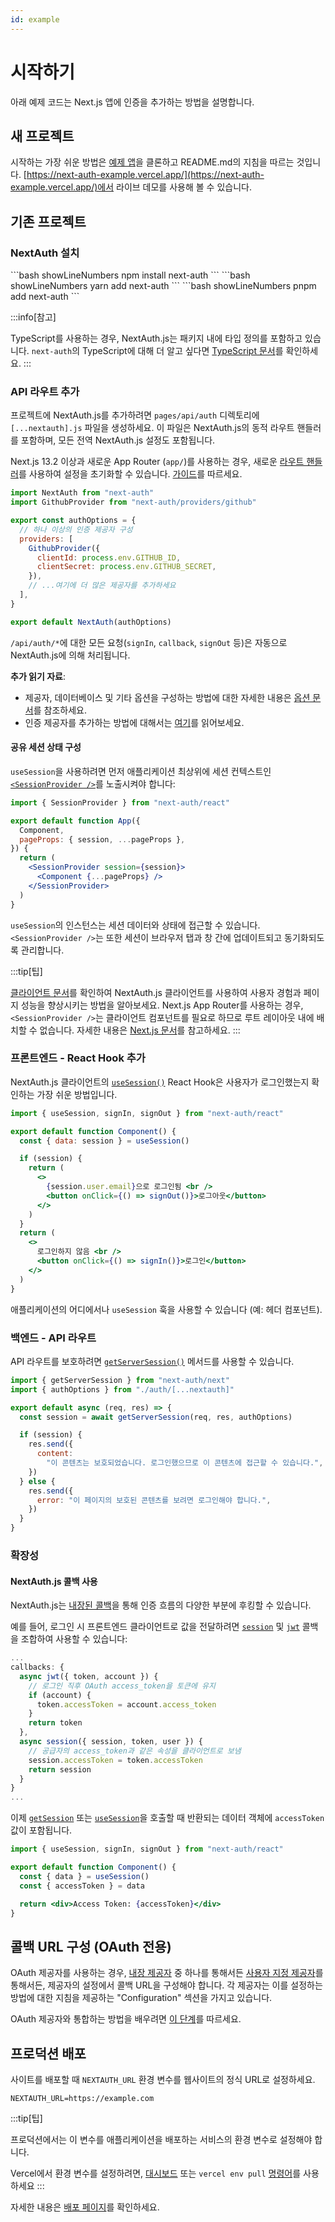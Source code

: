 ```yaml
---
id: example
---
```


# 시작하기

아래 예제 코드는 Next.js 앱에 인증을 추가하는 방법을 설명합니다.

## 새 프로젝트

시작하는 가장 쉬운 방법은 [예제 앱](https://github.com/nextauthjs/next-auth-example)을 클론하고 README.md의 지침을 따르는 것입니다. [https://next-auth-example.vercel.app/](https://next-auth-example.vercel.app/)에서 라이브 데모를 사용해 볼 수 있습니다.

## 기존 프로젝트

### NextAuth 설치
<Tabs>
  <TabItem value="npm" label="npm" default>
    ```bash showLineNumbers
    npm install next-auth
    ```
  </TabItem>
  <TabItem value="yarn" label="yarn">
    ```bash showLineNumbers
    yarn add next-auth
    ```
  </TabItem>
  <TabItem value="pnpm" label="pnpm">
    ```bash showLineNumbers
    pnpm add next-auth
    ```
  </TabItem>
</Tabs>

:::info[참고]

TypeScript를 사용하는 경우, NextAuth.js는 패키지 내에 타입 정의를 포함하고 있습니다. `next-auth`의 TypeScript에 대해 더 알고 싶다면 [TypeScript 문서](https://nextauth-ko.wsbox.pw/getting-started/typescript)를 확인하세요.
:::

### API 라우트 추가

프로젝트에 NextAuth.js를 추가하려면 `pages/api/auth` 디렉토리에 `[...nextauth].js` 파일을 생성하세요. 이 파일은 NextAuth.js의 동적 라우트 핸들러를 포함하며, 모든 전역 NextAuth.js 설정도 포함됩니다.

Next.js 13.2 이상과 새로운 App Router (`app/`)를 사용하는 경우, 새로운 [라우트 핸들러](https://nextjs.org/docs/app/building-your-application/routing/router-handlers)를 사용하여 설정을 초기화할 수 있습니다. [가이드](https://nextauth-ko.wsbox.pw/configuration/initialization#route-handlers-app)를 따르세요.



```javascript showLineNumbers title="pages/api/auth/\[...nextauth\].js"
import NextAuth from "next-auth"
import GithubProvider from "next-auth/providers/github"

export const authOptions = {
  // 하나 이상의 인증 제공자 구성
  providers: [
    GithubProvider({
      clientId: process.env.GITHUB_ID,
      clientSecret: process.env.GITHUB_SECRET,
    }),
    // ...여기에 더 많은 제공자를 추가하세요
  ],
}

export default NextAuth(authOptions)
```

`/api/auth/*`에 대한 모든 요청(`signIn`, `callback`, `signOut` 등)은 자동으로 NextAuth.js에 의해 처리됩니다.

**추가 읽기 자료**:

- 제공자, 데이터베이스 및 기타 옵션을 구성하는 방법에 대한 자세한 내용은 [옵션 문서](https://nextauth-ko.wsbox.pw/configuration/options)를 참조하세요.
- 인증 제공자를 추가하는 방법에 대해서는 [여기](https://nextauth-ko.wsbox.pw/providers)를 읽어보세요.

#### 공유 세션 상태 구성

`useSession`을 사용하려면 먼저 애플리케이션 최상위에 세션 컨텍스트인 [`<SessionProvider />`](https://nextauth-ko.wsbox.pw/getting-started/client#sessionprovider)를 노출시켜야 합니다:



```jsx showLineNumbers title="pages/\_app.jsx"
import { SessionProvider } from "next-auth/react"

export default function App({
  Component,
  pageProps: { session, ...pageProps },
}) {
  return (
    <SessionProvider session={session}>
      <Component {...pageProps} />
    </SessionProvider>
  )
}
```

`useSession`의 인스턴스는 세션 데이터와 상태에 접근할 수 있습니다. `<SessionProvider />`는 또한 세션이 브라우저 탭과 창 간에 업데이트되고 동기화되도록 관리합니다.

:::tip[팁]

[클라이언트 문서](https://nextauth-ko.wsbox.pw/getting-started/client)를 확인하여 NextAuth.js 클라이언트를 사용하여 사용자 경험과 페이지 성능을 향상시키는 방법을 알아보세요. Next.js App Router를 사용하는 경우, `<SessionProvider />`는 클라이언트 컴포넌트를 필요로 하므로 루트 레이아웃 내에 배치할 수 없습니다. 자세한 내용은 [Next.js 문서](https://nextjs.org/docs/app/building-your-application/routing/pages-and-layouts)를 참고하세요.
:::

### 프론트엔드 - React Hook 추가

NextAuth.js 클라이언트의 [`useSession()`](https://nextauth-ko.wsbox.pw/getting-started/client#usesession) React Hook은 사용자가 로그인했는지 확인하는 가장 쉬운 방법입니다.



```jsx showLineNumbers title="components/login-btn.jsx"
import { useSession, signIn, signOut } from "next-auth/react"

export default function Component() {
  const { data: session } = useSession()

  if (session) {
    return (
      <>
        {session.user.email}으로 로그인됨 <br />
        <button onClick={() => signOut()}>로그아웃</button>
      </>
    )
  }
  return (
    <>
      로그인하지 않음 <br />
      <button onClick={() => signIn()}>로그인</button>
    </>
  )
}
```

애플리케이션의 어디에서나 `useSession` 훅을 사용할 수 있습니다 (예: 헤더 컴포넌트).

### 백엔드 - API 라우트

API 라우트를 보호하려면 [`getServerSession()`](https://nextauth-ko.wsbox.pw/configuration/nextjs#unstable_getserversession) 메서드를 사용할 수 있습니다.



```jsx showLineNumbers title="pages/api/restricted.js"
import { getServerSession } from "next-auth/next"
import { authOptions } from "./auth/[...nextauth]"

export default async (req, res) => {
  const session = await getServerSession(req, res, authOptions)

  if (session) {
    res.send({
      content:
        "이 콘텐츠는 보호되었습니다. 로그인했으므로 이 콘텐츠에 접근할 수 있습니다.",
    })
  } else {
    res.send({
      error: "이 페이지의 보호된 콘텐츠를 보려면 로그인해야 합니다.",
    })
  }
}
```

### 확장성

#### NextAuth.js 콜백 사용

NextAuth.js는 [내장된 콜백](https://nextauth-ko.wsbox.pw/configuration/callbacks)을 통해 인증 흐름의 다양한 부분에 후킹할 수 있습니다.

예를 들어, 로그인 시 프론트엔드 클라이언트로 값을 전달하려면 [`session`](https://nextauth-ko.wsbox.pw/configuration/callbacks#session-callback) 및 [`jwt`](https://nextauth-ko.wsbox.pw/configuration/callbacks#jwt-callback) 콜백을 조합하여 사용할 수 있습니다:

```jsx title="pages/api/auth/\[...nextauth\].js"
...
callbacks: {
  async jwt({ token, account }) {
    // 로그인 직후 OAuth access_token을 토큰에 유지
    if (account) {
      token.accessToken = account.access_token
    }
    return token
  },
  async session({ session, token, user }) {
    // 공급자의 access_token과 같은 속성을 클라이언트로 보냄
    session.accessToken = token.accessToken
    return session
  }
}
...
```

이제 [`getSession`](https://nextauth-ko.wsbox.pw/getting-started/client#getsession) 또는 [`useSession`](https://nextauth-ko.wsbox.pw/getting-started/client#usesession)을 호출할 때 반환되는 데이터 객체에 `accessToken` 값이 포함됩니다.



```jsx title="components/accessToken.jsx" showLineNumbers
import { useSession, signIn, signOut } from "next-auth/react"

export default function Component() {
  const { data } = useSession()
  const { accessToken } = data

  return <div>Access Token: {accessToken}</div>
}
```

## 콜백 URL 구성 (OAuth 전용)

OAuth 제공자를 사용하는 경우, [내장 제공자](https://nextauth-ko.wsbox.pw/configuration/providers/oauth) 중 하나를 통해서든 [사용자 지정 제공자](https://nextauth-ko.wsbox.pw/configuration/providers/oauth#using-a-custom-provider)를 통해서든, 제공자의 설정에서 콜백 URL을 구성해야 합니다. 각 제공자는 이를 설정하는 방법에 대한 지침을 제공하는 "Configuration" 섹션을 가지고 있습니다.

OAuth 제공자와 통합하는 방법을 배우려면 [이 단계](https://nextauth-ko.wsbox.pw/configuration/providers/oauth#how-to)를 따르세요.

## 프로덕션 배포

사이트를 배포할 때 `NEXTAUTH_URL` 환경 변수를 웹사이트의 정식 URL로 설정하세요.

```env
NEXTAUTH_URL=https://example.com
```

:::tip[팁]

프로덕션에서는 이 변수를 애플리케이션을 배포하는 서비스의 환경 변수로 설정해야 합니다.

Vercel에서 환경 변수를 설정하려면, [대시보드](https://vercel.com/dashboard) 또는 `vercel env pull` [명령어](https://vercel.com/docs/build-step#development-environment-variables)를 사용하세요
:::

자세한 내용은 [배포 페이지](https://nextauth-ko.wsbox.pw/deployment)를 확인하세요.